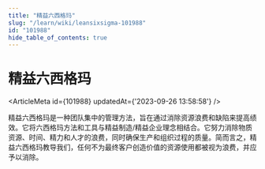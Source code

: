 ```yaml
---
title: "精益六西格玛"
slug: "/learn/wiki/leansixsigma-101988"
id: "101988"
hide_table_of_contents: true
---
```



# 精益六西格玛

<ArticleMeta id={101988} updatedAt={'2023-09-26 13:58:58'} />
<div className='border-solid border-b border-t-0 my-4 border-[var(--ifm-color-gray-300)]' />

精益六西格玛是一种团队集中的管理方法，旨在通过消除资源浪费和缺陷来提高绩效。它将六西格玛方法和工具与精益制造/精益企业理念相结合。它努力消除物质资源、时间、精力和人才的浪费，同时确保生产和组织过程的质量。简而言之，精益六西格玛教导我们，任何不为最终客户创造价值的资源使用都被视为浪费，并应予以消除。
